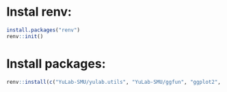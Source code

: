 # Instal renv:
```r
install.packages("renv")
renv::init()
```

# Install packages:
```r
renv::install(c("YuLab-SMU/yulab.utils", "YuLab-SMU/ggfun", "ggplot2", "dplyr", "purrr", "readr", "pheatmap", "DESeq2", "tibble", "biomaRt", "ggrepel", "clusterProfiler", "org.Hs.eg.db"))
```







